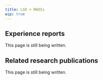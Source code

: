 ---
title: LSD + MAOIs
wip: true
---

## Experience reports

This page is still being written.

## Related research publications

This page is still being written.

